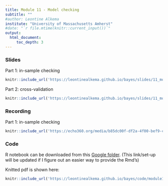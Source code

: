 ```yaml
---
title: Module 11 - Model checking
subtitle: ""
#author: Leontine Alkema
institute: "University of Massachusetts Amherst"
#date: "`r file.mtime(knitr::current_input())`"
output: 
  html_document:
     toc_depth: 3
---
```


### Slides

Part 1:  in-sample checking 

```r
knitr::include_url('https://leontinealkema.github.io/bayes/slides/11_modelingchecking-part1.pdf')
```

Part 2:  cross-validation

```r
knitr::include_url('https://leontinealkema.github.io/bayes/slides/11_modelingchecking-part2.pdf')
```

### Recording

Part 1:  in-sample checking 
  
```r
knitr::include_url('https://echo360.org/media/b85dc00f-df2a-4f00-bef9-cf3ca33b0ad1/public')
```

### Code

R notebook can be downloaded from this <a href="https://drive.google.com/drive/folders/1XX_wfHa89E-0quq3LTmxQ03idkpHTRwP?usp=sharing" target="_blank">Google folder</a>. (This link/set-up will be updated if I figure out an easier way to provide the Rmd's)

Knitted pdf is shown here:
```r
knitr::include_url('https://leontinealkema.github.io/bayes/code/module11.pdf')
```


